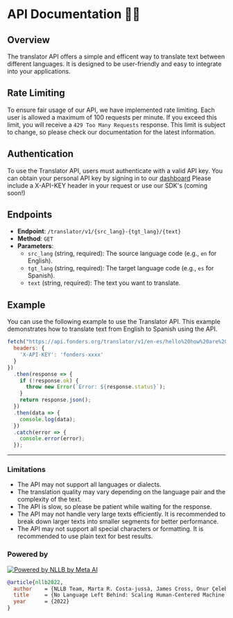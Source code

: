 # API Documentation 👨‍💻
## Overview
The translator API offers a simple and efficent way to translate text between different languages. It is designed to be user-friendly and easy to integrate into your applications.


## Rate Limiting
To ensure fair usage of our API, we have implemented rate limiting. Each user is allowed a maximum of 100 requests per minute. If you exceed this limit, you will receive a `429 Too Many Requests` response. This limit is subject to change, so please check our documentation for the latest information.

## Authentication
To use the Translator API, users must authenticate with a valid API key. You can obtain your personal API key by signing in to our [dashboard](https://dashboard.fonders.org)
Please include a X-API-KEY header in your request or use our SDK's (coming soon!)

## Endpoints
- **Endpoint**: `/translator/v1/{src_lang}-{tgt_lang}/{text}`
- **Method**: `GET`
- **Parameters**:
  - `src_lang` (string, required): The source language code (e.g., `en` for English).
  - `tgt_lang` (string, required): The target language code (e.g., `es` for Spanish).
  - `text` (string, required): The text you want to translate.


## Example

You can use the following example to use the Translator API. This example demonstrates how to translate text from English to Spanish using the API.

```javascript copy
fetch("https://api.fonders.org/translator/v1/en-es/hello%20how%20are%20you", {
  headers: {
    'X-API-KEY': 'fonders-xxxx'
  }
})
  .then(response => {
    if (!response.ok) {
      throw new Error(`Error: ${response.status}`);
    }
    return response.json();
  })
  .then(data => {
    console.log(data);
  })
  .catch(error => {
    console.error(error);
  });
```
---

### Limitations
- The API may not support all languages or dialects.
- The translation quality may vary depending on the language pair and the complexity of the text.
- The API is slow, so please be patient while waiting for the response.
- The API may not handle very large texts efficiently. It is recommended to break down larger texts into smaller segments for better performance.
- The API may not support all special characters or formatting. It is recommended to use plain text for best results.

### Powered by

[![Powered by NLLB by Meta AI](https://img.shields.io/badge/Powered%20by-NLLB%20by%20Meta%20AI-blue?logo=meta)](https://ai.meta.com/research/no-language-left-behind/)

```bibtex
@article{nllb2022,
  author    = {NLLB Team, Marta R. Costa-jussà, James Cross, Onur Çelebi, Maha Elbayad, Kenneth Heafield, Kevin Heffernan, Elahe Kalbassi,  Janice Lam, Daniel Licht, Jean Maillard, Anna Sun, Skyler Wang, Guillaume Wenzek, Al Youngblood, Bapi Akula, Loic Barrault, Gabriel Mejia Gonzalez, Prangthip Hansanti, John Hoffman, Semarley Jarrett, Kaushik Ram Sadagopan, Dirk Rowe, Shannon Spruit, Chau Tran, Pierre Andrews, Necip Fazil Ayan, Shruti Bhosale, Sergey Edunov, Angela Fan, Cynthia Gao, Vedanuj Goswami, Francisco Guzmán, Philipp Koehn, Alexandre Mourachko, Christophe Ropers, Safiyyah Saleem, Holger Schwenk, Jeff Wang},
  title     = {No Language Left Behind: Scaling Human-Centered Machine Translation},
  year      = {2022}
}
```
